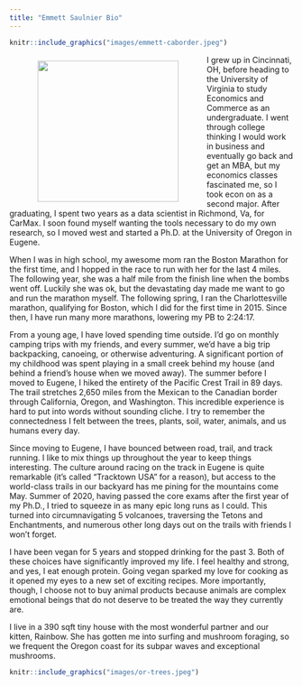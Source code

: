 ```yaml
---
title: "Emmett Saulnier Bio"
---
```


```r
knitr::include_graphics("images/emmett-caborder.jpeg")
```


<img align="left" src="images/emmett-canyons.jpg" width = "250" HSPACE = "50" VSPACE = "10">

I grew up in Cincinnati, OH, before heading to the University of Virginia to study Economics and Commerce as an undergraduate. I went through college thinking I would work in business and eventually go back and get an MBA, but my economics classes fascinated me, so I took econ on as a second major. After graduating, I spent two years as a data scientist in Richmond, Va, for CarMax. I soon found myself wanting the tools necessary to do my own research, so I moved west and started a Ph.D. at the University of Oregon in Eugene.

When I was in high school, my awesome mom ran the Boston Marathon for the first time, and I hopped in the race to run with her for the last 4 miles. The following year, she was a half mile from the finish line when the bombs went off. Luckily she was ok, but the devastating day made me want to go and run the marathon myself. The following spring, I ran the Charlottesville marathon, qualifying for Boston, which I did for the first time in 2015. Since then, I have run many more marathons, lowering my PB to 2:24:17.

From a young age, I have loved spending time outside. I'd go on monthly camping trips with my friends, and every summer, we'd have a big trip backpacking, canoeing, or otherwise adventuring. A significant portion of my childhood was spent playing in a small creek behind my house (and behind a friend's house when we moved away). The summer before I moved to Eugene, I hiked the entirety of the Pacific Crest Trail in 89 days. The trail stretches 2,650 miles from the Mexican to the Canadian border through California, Oregon, and Washington. This incredible experience is hard to put into words without sounding cliche. I try to remember the connectedness I felt between the trees, plants, soil, water, animals, and us humans every day.

Since moving to Eugene, I have bounced between road, trail, and track running. I like to mix things up throughout the year to keep things interesting. The culture around racing on the track in Eugene is quite remarkable (it's called "Tracktown USA" for a reason), but access to the world-class trails in our backyard has me pining for the mountains come May. Summer of 2020, having passed the core exams after the first year of my Ph.D., I tried to squeeze in as many epic long runs as I could. This turned into circumnavigating 5 volcanoes, traversing the Tetons and Enchantments, and numerous other long days out on the trails with friends I won't forget. 

I have been vegan for 5 years and stopped drinking for the past 3. Both of these choices have significantly improved my life. I feel healthy and strong, and yes, I eat enough protein. Going vegan sparked my love for cooking as it opened my eyes to a new set of exciting recipes. More importantly, though, I choose not to buy animal products because animals are complex emotional beings that do not deserve to be treated the way they currently are.

I live in a 390 sqft tiny house with the most wonderful partner and our kitten, Rainbow. She has gotten me into surfing and mushroom foraging, so we frequent the Oregon coast for its subpar waves and exceptional mushrooms.    


```r
knitr::include_graphics("images/or-trees.jpeg")
```

